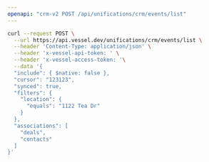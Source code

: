 ```yaml
---
openapi: "crm-v2 POST /api/unifications/crm/events/list"
---
```


<RequestExample>

```bash Request
curl --request POST \
  --url https://api.vessel.dev/unifications/crm/events/list \
  --header 'Content-Type: application/json' \
  --header 'x-vessel-api-token: ' \
  --header 'x-vessel-access-token: '\
  --data '{
  "include": { $native: false },
  "cursor": "123123",
  "synced": true,
  "filters": {
    "location": {
      "equals": "1122 Tea Dr"
    }
  },
  "associations": [
    "deals",
    "contacts"
  ]
}'
```

</RequestExample>
